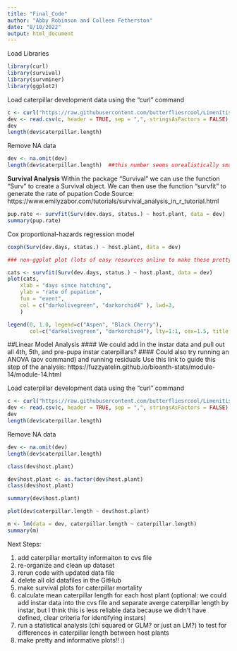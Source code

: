 ```yaml
---
title: "Final_Code"
author: "Abby Robinson and Colleen Fetherston"
date: "8/10/2022"
output: html_document
---
```


Load Libraries
```r
library(curl)
library(survival)
library(survminer)
library(ggplot2)
```

Load caterpillar development data using the "curl" command 
```r
c <- curl("https://raw.githubusercontent.com/butterfliesrcool/Limenitis-Host-Plant-Gene-Expression/main/cat.dev.data1.csv")
dev <- read.csv(c, header = TRUE, sep = ",", stringsAsFactors = FALSE)
dev
length(dev$caterpillar.length)
```

Remove NA data 
```r
dev <- na.omit(dev)
length(dev$caterpillar.length)  ##this number seems unrealistically smaller than the value before removing NAs... we should take a look at the dataset 
```

**Survival Analysis**
Within the package "Survival" we can use the function "Surv" to create a Survival object. We can then use the function "survfit" to generate the rate of pupation 
Code Source: https://www.emilyzabor.com/tutorials/survival_analysis_in_r_tutorial.html
```r
pup.rate <- survfit(Surv(dev.days, status.) ~ host.plant, data = dev)
summary(pup.rate)
```

Cox proportional-hazards regression model 
```r
coxph(Surv(dev.days, status.) ~ host.plant, data = dev)
```

```r
### non-ggplot plot (lots of easy resources online to make these pretty

cats <- survfit(Surv(dev.days, status.) ~ host.plant, data = dev)
plot(cats,     
    xlab = "days since hatching", 
    ylab = "rate of pupation",
    fun = "event",
    col = c("darkolivegreen", "darkorchid4" ), lwd=3,
    )

legend(0, 1.0, legend=c("Aspen", "Black Cherry"),
       col=c("darkolivegreen", "darkorchid4"), lty=1:1, cex=1.5, title = "Host Plants")

```

##Linear Model Analysis 
#### We could add in the instar data and pull out all 4th,  5th, and pre-pupa instar caterpillars? 
#### Could also try running an ANOVA (aov command) and running residuals 
Use this link to guide this step of the analysis: https://fuzzyatelin.github.io/bioanth-stats/module-14/module-14.html

Load caterpillar development data using the "curl" command 
```r
c <- curl("https://raw.githubusercontent.com/butterfliesrcool/Limenitis-Host-Plant-Gene-Expression/main/cat.dev.data1.csv")
dev <- read.csv(c, header = TRUE, sep = ",", stringsAsFactors = FALSE)
dev
length(dev$caterpillar.length)
```

Remove NA data 
```r
dev <- na.omit(dev)
length(dev$caterpillar.length)
```

```r
class(dev$host.plant)
```

```r
dev$host.plant <- as.factor(dev$host.plant)
class(dev$host.plant)
```

```r
summary(dev$host.plant)
```

```r
plot(dev$caterpillar.length ~ dev$host.plant)
```

```r
m <- lm(data = dev, caterpillar.length ~ caterpillar.length)
summary(m)
```

Next Steps: 

1. add caterpillar mortality informaiton to cvs file
2. re-organize and clean up dataset 
3. rerun code with updated data file 
4. delete all old datafiles in the GitHub 
4. make survival plots for caterpillar mortality 
5. calculate mean caterpillar length for each host plant (optional: we could add instar data into the cvs file and separate averge caterpillar length by instar, but I think this is less reliable data because we didn't have defined, clear criteria for identifying instars)
6. run a statistical analysis (chi squared or GLM? or just an LM?) to test for differences in caterpillar length between host plants 
7. make pretty and informative plots!! :)

